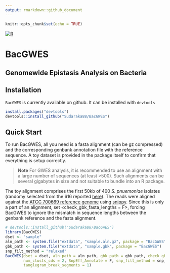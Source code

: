 ```yaml
---
output: rmarkdown::github_document
---
```


```r
knitr::opts_chunk$set(echo = TRUE)
```

<!-- badges: start -->
[![R](https://github.com/Sudaraka88/BacGWES/workflows/r.yml/badge.svg)](https://github.com/Sudaraka88/BacGWES/actions)
<!-- badges: end -->


# BacGWES

## Genomewide Epistasis Analysis on Bacteria

## Installation

`BacGWES` is currently available on github. It can be installed with `devtools`

```r
install.packages("devtools")
devtools::install_github("Sudaraka88/BacGWES")
```

## Quick Start
To run BacGWES, all you need is a fasta alignment (can be gz compressed) and the corresponding genbank annotation file with the reference sequence. A toy dataset is provided in the package itself to confirm that everything is setup correctly.

>**Note** For GWES analysis, it is recommended to use an alignment with a large number of sequences (at least >500). Such alignments can be several gigabytes in size and not suitable to bundle into an R package. 

The toy alignment comprises the first 50kb of 400 *S. pnuemoniae* isolates (randomy selected from the 616 reported <a href="https://www.nature.com/articles/ng.2625" target="_blank">here</a>). The reads were aligned against the <a href="https://www.ncbi.nlm.nih.gov/nuccore/NC_011900.1" target="_blank">ATCC 700669 reference genome</a> using <a href="https://github.com/tseemann/snippy" target="_blank">snippy</a>. Since this is only a part of an alignment, set <check_gbk_fasta_lengths = F>, forcing BacGWES to ignore the mismatch in sequence lengths between the genbank reference and the fasta alignment.

```r
# devtools::install_github("Sudaraka88/BacGWES")
library(BacGWES)
dset <- "sample"
aln_path <- system.file("extdata", "sample.aln.gz", package = "BacGWES")
gbk_path <- system.file("extdata", "sample.gbk", package = "BacGWES")
snp_filt_method = "relaxed"
BacGWES(dset = dset, aln_path = aln_path, gbk_path = gbk_path, check_gbk_fasta_lengths = F,
        num_clusts_cds = 2, SnpEff_Annotate = F, snp_filt_method = snp_filt_method, 
        tanglegram_break_segments = 1)
```
